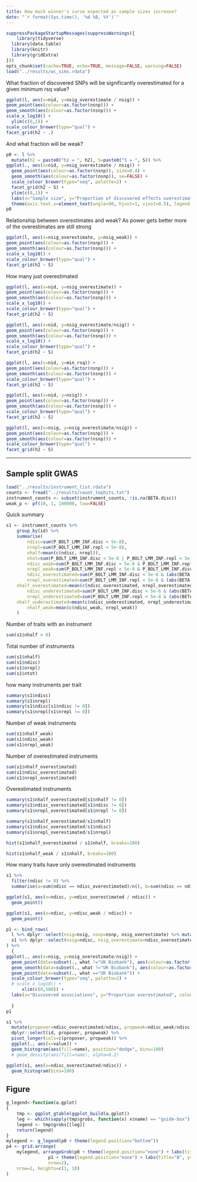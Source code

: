 ```yaml
---
title: How much winner's curse expected as sample sizes increase?
date: "`r format(Sys.time(), '%d %B, %Y')`"
---
```


```r
suppressPackageStartupMessages(suppressWarnings({
	library(tidyverse)
  library(data.table)
  library(knitr)
  library(gridExtra)
}))
opts_chunk$set(cache=TRUE, echo=TRUE, message=FALSE, warning=FALSE)
load("../results/wc_sims.rdata")
```

What fraction of discovered SNPs will be significantly overestimated for a given minimum rsq value?

```r
ggplot(l, aes(x=nid, y=nsig_overestimate / nsig)) +
geom_point(aes(colour=as.factor(nsnp))) +
geom_smooth(aes(colour=as.factor(nsnp))) +
scale_x_log10() +
  ylim(c(0,1)) +
scale_colour_brewer(type="qual") +
facet_grid(h2 ~ .)
```

And what fraction will be weak?

```r
p0 <- l %>%
  mutate(h2 = paste0("h2 = ", h2), S=paste0("S = ", S)) %>%
ggplot(., aes(x=nid, y=nsig_overestimate / nsig)) +
  geom_point(aes(colour=as.factor(nsnp)), size=0.4) +
  geom_smooth(aes(colour=as.factor(nsnp)), se=FALSE) +
  scale_colour_brewer(type="seq", palette=2) +
  facet_grid(h2 ~ S) +
  ylim(c(0,1)) +
  labs(x="Sample size", y="Proportion of discovered effects overestimated", colour="Number of causal variants") +
  theme(axis.text.x=element_text(angle=90, hjust=1, vjust=0.5), legend.position="bottom")
p0

```

Relationship between overestimates and weak? As power gets better more of the overestimates are still strong

```r
ggplot(l, aes(x=nsig_overestimate, y=nsig_weak)) +
geom_point(aes(colour=as.factor(nsnp))) +
geom_smooth(aes(colour=as.factor(nsnp))) +
scale_x_log10() +
scale_colour_brewer(type="qual") +
facet_grid(h2 ~ S)
```

How many just overestimated

```r
ggplot(l, aes(x=nid, y=nsig_overestimate)) +
geom_point(aes(colour=as.factor(nsnp))) +
geom_smooth(aes(colour=as.factor(nsnp))) +
scale_x_log10() +
scale_colour_brewer(type="qual") +
facet_grid(h2 ~ S)
```

```r
ggplot(l, aes(x=nid, y=nsig_overestimate/nsig)) +
geom_point(aes(colour=as.factor(nsnp))) +
geom_smooth(aes(colour=as.factor(nsnp))) +
scale_x_log10() +
scale_colour_brewer(type="qual") +
facet_grid(h2 ~ S)
```


```r
ggplot(l, aes(x=nid, y=min_rsq)) +
geom_point(aes(colour=as.factor(nsnp))) +
geom_smooth(aes(colour=as.factor(nsnp))) +
scale_colour_brewer(type="qual") +
facet_grid(h2 ~ S)
```


```r
ggplot(l, aes(x=nid, y=nsig)) +
geom_point(aes(colour=as.factor(nsnp))) +
geom_smooth(aes(colour=as.factor(nsnp))) +
scale_colour_brewer(type="qual") +
facet_grid(h2 ~ S)
```


```r
ggplot(l, aes(x=nsig, y=nsig_overestimate/nsig)) +
geom_point(aes(colour=as.factor(nsnp))) +
geom_smooth(aes(colour=as.factor(nsnp))) +
scale_colour_brewer(type="qual") +
facet_grid(h2 ~ S)

```



---

## Sample split GWAS

```r

load("../results/instrument_list.rdata")
counts <- fread("../results/count_tophits.txt")
instrument_counts <- subset(instrument_counts, !is.na(BETA.disc))
weak_p <- pf(10, 1, 100000, low=FALSE)
```


Quick summary

```r
s1 <- instrument_counts %>%
	group_by(id) %>%
	summarise(
		ndisc=sum(P_BOLT_LMM_INF.disc < 5e-8),
		nrepl=sum(P_BOLT_LMM_INF.repl < 5e-8),
		nhalf=mean(c(ndisc, nrepl)),
		ntot=sum(P_BOLT_LMM_INF.disc < 5e-8 | P_BOLT_LMM_INF.repl < 5e-8),
		ndisc_weak=sum(P_BOLT_LMM_INF.disc < 5e-8 & P_BOLT_LMM_INF.repl > weak_p),
		nrepl_weak=sum(P_BOLT_LMM_INF.repl < 5e-8 & P_BOLT_LMM_INF.disc > weak_p),
		ndisc_overestimated=sum(P_BOLT_LMM_INF.disc < 5e-8 & (abs(BETA.disc) - 1.96 * SE.disc) > abs(BETA.repl)),
		nrepl_overestimated=sum(P_BOLT_LMM_INF.repl < 5e-8 & (abs(BETA.repl) - 1.96 * SE.repl) > abs(BETA.disc)),
    nhalf_overestimated=mean(c(ndisc_overestimated, nrepl_overestimated)),
		ndisc_underestimated=sum(P_BOLT_LMM_INF.disc < 5e-8 & (abs(BETA.disc) + 1.96 * SE.disc) < abs(BETA.repl)),
		nrepl_underestimated=sum(P_BOLT_LMM_INF.repl < 5e-8 & (abs(BETA.repl) + 1.96 * SE.repl) < abs(BETA.disc)),
    nhalf_underestimated=mean(c(ndisc_underestimated, nrepl_underestimated)),
		nhalf_weak=mean(c(ndisc_weak, nrepl_weak))
	)
```

Number of traits with an instrument

```r
sum(s1$nhalf > 0)
```

Total number of instruments

```r
sum(s1$nhalf)
sum(s1$ndisc)
sum(s1$nrepl)
sum(s1$ntot)
```

how many instruments per trait

```r
summary(s1$ndisc)
summary(s1$nrepl)
summary(s1$ndisc[s1$ndisc != 0])
summary(s1$nrepl[s1$nrepl != 0])
```

Number of weak instruments

```r
sum(s1$nhalf_weak)
sum(s1$ndisc_weak)
sum(s1$nrepl_weak)
```


Number of overestimated instruments

```r
sum(s1$nhalf_overestimated)
sum(s1$ndisc_overestimated)
sum(s1$nrepl_overestimated)
```

Overestimated instruments


```r
summary(s1$nhalf_overestimated[s1$nhalf != 0])
summary(s1$ndisc_overestimated[s1$ndisc != 0])
summary(s1$nrepl_overestimated[s1$nrepl != 0])
```

```r
summary(s1$nhalf_overestimated/s1$nhalf)
summary(s1$ndisc_overestimated/s1$ndisc)
summary(s1$nrepl_overestimated/s1$nrepl)
```

```r
hist(s1$nhalf_overestimated / s1$nhalf, breaks=100)
```

```r
hist(s1$nhalf_weak / s1$nhalf, breaks=100)
```

How many traits have only overestimated instruments

```r
s1 %>%
  filter(ndisc != 0) %>%
  summarise(a=sum(ndisc == ndisc_overestimated)/n(), b=sum(ndisc == ndisc_overestimated & ndisc <= 5)/sum(ndisc <= 5))
```



```r
ggplot(s1, aes(x=ndisc, y=ndisc_overestimated / ndisc)) +
  geom_point()
```

```r
ggplot(s1, aes(x=ndisc, y=ndisc_weak / ndisc)) +
  geom_point()
```

```r
p1 <- bind_rows(
  l %>% dplyr::select(nsig=nsig, nsnp=nsnp, nsig_overestimate) %>% mutate(what="Simulations"),
  s1 %>% dplyr::select(nsig=ndisc, nsig_overestimate=ndisc_overestimated) %>% mutate(what="UK Biobank")
) %>%
  {
ggplot(., aes(x=nsig, y=nsig_overestimate/nsig)) +
  geom_point(data=subset(., what !="UK Biobank"), aes(colour=as.factor(nsnp)), size=0.1, alpha=0.5) +
  geom_smooth(data=subset(., what !="UK Biobank"), aes(colour=as.factor(nsnp)), se=FALSE) +
  geom_point(data=subset(., what =="UK Biobank")) +
  scale_colour_brewer(type="seq", palette=2) +
  # scale_x_log10() +
      xlim(c(0,500)) +
  labs(x="Discovered associations", y="Proportion overestimated", colour="Number of causal variants", shape="")
    
  }
p1
```


```r
s1 %>% 
  mutate(propover=ndisc_overestimated/ndisc, propweak=ndisc_weak/ndisc) %>%
  dplyr::select(id, propover, propweak) %>%
  pivot_longer(cols=c(propover, propweak)) %>%
  ggplot(., aes(x=value)) +
  geom_histogram(aes(fill=name), position="dodge", bins=100)
  # geom_density(aes(fill=name), alpha=0.2)
```


```r
ggplot(s1, aes(x=ndisc_overestimated/ndisc)) +
  geom_histogram(bins=100)

```

## Figure

```r
g_legend<-function(a.gplot)
{
	tmp <- ggplot_gtable(ggplot_build(a.gplot))
	leg <- which(sapply(tmp$grobs, function(x) x$name) == "guide-box")
	legend <- tmp$grobs[[leg]]
	return(legend)
}
mylegend <- g_legend(p0 + theme(legend.position="bottom"))
p4 <- grid.arrange(
	mylegend, arrangeGrob(p0 + theme(legend.position="none") + labs(title="A"),
                p1 + theme(legend.position="none") + labs(title="B", y=""),
                nrow=2),
	nrow=2, heights=c(1, 10)
)


```